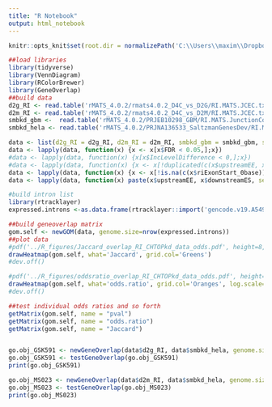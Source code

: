 ```yaml
---
title: "R Notebook"
output: html_notebook
---
```

```r
knitr::opts_knit$set(root.dir = normalizePath('C:\\Users\\maxim\\Dropbox (EinsteinMed)\\CloudStation\\PRMT\\RNAseq\\'))
```

```r
##load libraries
library(tidyverse)
library(VennDiagram)
library(RColorBrewer)
library(GeneOverlap)
##build data
d2g_RI <- read.table('rMATS_4.0.2/rmats4.0.2_D4C_vs_D2G/RI.MATS.JCEC.txt', header = T, sep = '\t')
d2m_RI <- read.table('rMATS_4.0.2/rmats4.0.2_D4C_vs_D2M/RI.MATS.JCEC.txt', header = T, sep = '\t')
smbkd_gbm <-  read.table('rMATS_4.0.2/PRJEB10298_GBM/RI.MATS.JunctionCountOnly_without_NA.txt', header = T, sep = '\t')
smbkd_hela <- read.table('rMATS_4.0.2/PRJNA136533_SaltzmanGenesDev/RI.MATS.JCEC.txt', header =T, sep = '\t')

data <- list(d2g_RI = d2g_RI, d2m_RI = d2m_RI, smbkd_gbm = smbkd_gbm, smbkd_hela = smbkd_hela)
data <- lapply(data, function(x) {x <- x[x$FDR < 0.05,];x})
#data <- lapply(data, function(x) {x[x$IncLevelDifference < 0,];x})
#data <- lapply(data, function(x) {x <- x[!duplicated(c(x$upstreamEE, x$downstreamES)),];x})
data <- lapply(data, function(x) {x <- x[!is.na(c(x$riExonStart_0base)),];x})
data <- lapply(data, function(x) paste(x$upstreamEE, x$downstreamES, sep = ''))

```

```r
#build intron list
library(rtracklayer)
expressed.introns <-as.data.frame(rtracklayer::import('gencode.v19.A549expressed.introns.gtf'))
```

```r
##build geneoverlap matrix
gom.self <- newGOM(data, genome.size=nrow(expressed.introns))
##plot data
#pdf('../R_figures/Jaccard_overlap_RI_CHTOPkd_data_odds.pdf', height=8, width=8)
drawHeatmap(gom.self, what='Jaccard', grid.col='Greens')
#dev.off()

#pdf('../R_figures/oddsratio_overlap_RI_CHTOPkd_data_odds.pdf', height=8, width=8)
drawHeatmap(gom.self, what='odds.ratio', grid.col='Oranges', log.scale=T, adj.p = T, note.col='black', , ncolused = 9)
#dev.off()
```

```r
##test individual odds ratios and so forth
getMatrix(gom.self, name = "pval")
getMatrix(gom.self, name = "odds.ratio")
getMatrix(gom.self, name = "Jaccard")


go.obj_GSK591 <- newGeneOverlap(data$d2g_RI, data$smbkd_hela, genome.size = nrow(expressed.introns))
go.obj_GSK591 <- testGeneOverlap(go.obj_GSK591)
print(go.obj_GSK591)

go.obj_MS023 <- newGeneOverlap(data$d2m_RI, data$smbkd_hela, genome.size = nrow(expressed.introns))
go.obj_MS023 <- testGeneOverlap(go.obj_MS023)
print(go.obj_MS023)
```